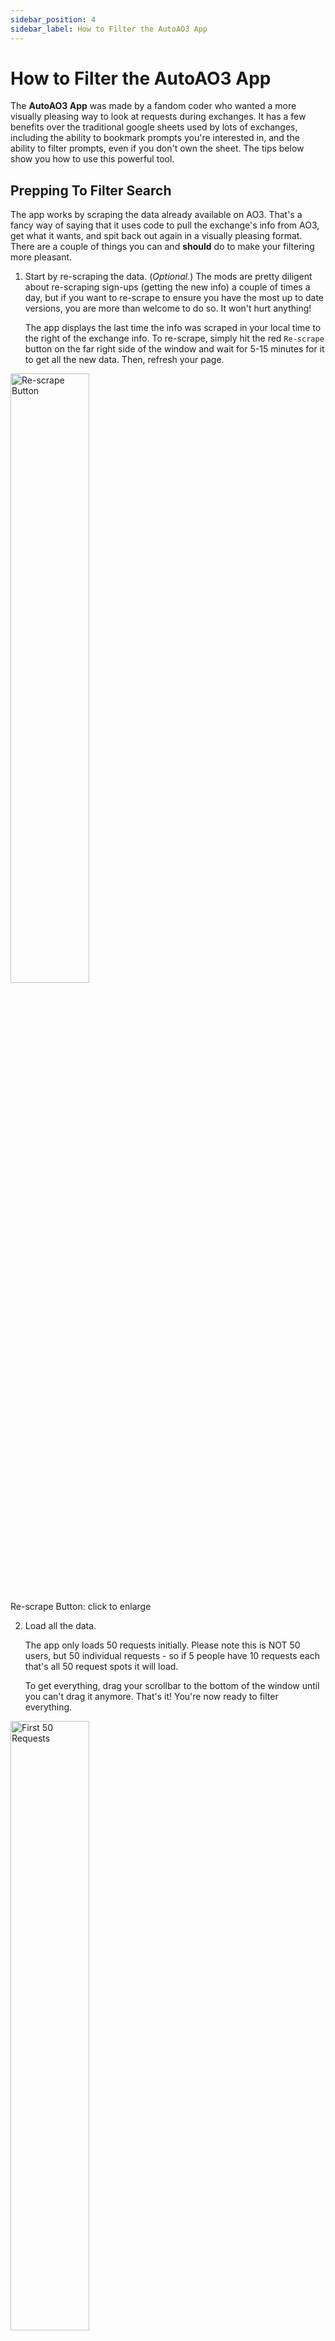 ```yaml
---
sidebar_position: 4
sidebar_label: How to Filter the AutoAO3 App
---
```


# How to Filter the AutoAO3 App

The **AutoAO3 App** was made by a fandom coder who wanted a more visually
pleasing way to look at requests during exchanges. It has a few benefits over
the traditional google sheets used by lots of exchanges, including the ability
to bookmark prompts you're interested in, and the ability to filter prompts,
even if you don't own the sheet. The tips below show you how to use this
powerful tool.

## Prepping To Filter Search

The app works by scraping the data already available on AO3. That's a fancy way
of saying that it uses code to pull the exchange's info from AO3, get what it
wants, and spit back out again in a visually pleasing format. There are a couple
of things you can and **should** do to make your filtering more pleasant.

1. Start by re-scraping the data. (_Optional._) The mods are pretty diligent
   about re-scraping sign-ups (getting the new info) a couple of times a day, but
   if you want to re-scrape to ensure you have the most up to date versions, you
   are more than welcome to do so. It won't hurt anything!

   The app displays the last time the info was scraped in your local time to the
   right of the exchange info. To re-scrape, simply hit the red `Re-scrape`
   button on the far right side of the window and wait for 5-15 minutes for it
   to get all the new data. Then, refresh your page.

<img
	src="/img/tutorial/scrape.png"
	width="50%"
	className="center"
	alt="Re-scrape Button"
/>

<p class="label">Re-scrape Button: click to enlarge</p>

2. Load all the data.

   The app only loads 50 requests initially. Please note this is NOT 50 users,
   but 50 individual requests - so if 5 people have 10 requests each that's all
   50 request spots it will load.

   To get everything, drag your scrollbar to the bottom of the window until you
   can't drag it anymore. That's it! You're now ready to filter everything.

<img
	src="/img/tutorial/first50.png"
	width="50%"
	className="center"
	alt="First 50 Requests"
/>
<p class="label">First 50 Requests Only: click to enlarge</p>

<img
	src="/img/tutorial/allrequests.png"
	width="50%"
	className="center"
	alt="All Requests"
/>
<p class="label">All Requests: click to enlarge</p>

:::tip

You can use the (^) symbol on the bottom right of the screen to jump to the top
if there are a lot of requests!

:::

## Which Filters To Use

The most useful tab for finding specific requests (and Treatless!) is the
**All** tab, but there are several filters available which simply won't work for
our exchange.

<img
	src="/img/tutorial/whichfilters.png"
	width="50%"
	className="center"
	alt="Which Filters to Use"
/>
<p class="label">Which Filters to Use: click to enlarge</p>

- since we use `Dragon Age - All Media Types` to sign-up filtering by _Fandom_
  won't help.
- _Characters_ only works if the Sign-Up sheet itself uses the Characters field;
  since our sign-up sheet uses the Relationships field this will not work for
  us.
- we do not allow _Optional Tags_ during sign-up.
- we do not use _Archive Warnings_ during sign-up.

## Filtering Relationships

If you're looking to create for a specific character or ship or want to see
what's been requested for a specific character or ship this is the place to
start. Using the _Relationships_ field you can search for an entire tag (i.e.
`Solas & Mythal`), or for just an individual character (i.e. `Bull`).

<img
	src="img/tutorial/shipfilter.png"
	width="50%"
	className="center"
	alt="Relationship Filter"
/>
<p class="label">Relationship Filter: click to enlarge</p>

It's important to note that by default the filter does NOT look for exact
matches. In fact it uses an "and" to search. This means that entering
`Bull Hawke` would pull up any tags where both The Iron Bull AND Hawke (Female
Hawke, Male Hawke, Carver Hawke, Bethany Hawke, Leandra Hawke, etc) show up. To
pull up an <u>exact</u> match for a character who shares first or last names
with another character you need to enclose it in quotes (i.e. "Male Hawke").

<img
	src="/img/tutorial/exactshipfilter.png"
	width="50%"
	className="center"
	alt="Exact Relationship Filter using Quotes"
/>
<p class="label">Exact Relationship Filter: click to enlarge</p>

**Other search short cuts include:**

- Using `|` (vertical line) for "or". `Tabris | Mahariel` would provide a list
  of requests where either Tabris or Mahariel (of any gender) shows up in the
  ship.
- Using `!` (exclamation) for "not". `Aeducan !Female` would provide a list of
  requests with Male or Nonbinary Aeducans.
- Combining multiple options. `Alistair Morrigan Amell | Cousland !Female` would
  look for requests with Alistair and Morrigan and either an Amell or Cousland
  not containing the word Female (so Male or Nonbinary).

## Filtering Prompts

The _Prompts_ field is useful as a filter if you're looking to write or draw a
specific trope, kink, etc. For example, if you're really in the mood to give
someone a BDSM treat you can filter on `BDSM`. This field is more limited than
the _Relationships_ field as the "or" and "not" designations do not work.
However, using quotes for an exact match on a phrase <u>does</u> work. This
means you can filter for `"coffee shop au"` and find only that phrase rather
than searching `coffee shop au` and getting results which have `coffee` and
`shop` and `au` as separate searches.

<img
	src="/img/tutorial/coffeeshopau.png"
	width="50%"
	className="center"
	alt="Exact Search: Coffee Shop AU"
/>
<p class="label">Exact Search Results: click to enlarge</p>

<img
	src="/img/tutorial/promptsearch.png"
	width="50%"
	className="center"
	alt="Search without Quotes: Coffee Shop AU"
/>
<p class="label">Search without Quotes: click to enlarge</p>

Notice the filter without quotations returns more results than the filter with
quotations.

:::warning

Please be sure to read the prompts that are returned thoroughly. This filter
can't tell if the person has listed your search as a want or a _DNW_, it can
only detect that the words are present in the request.

:::

## Filtering By Type (And Treatless)

In order to help with matching, our sign-ups use the _Freeform_ field to
designate whether fanart or fanfic are being requested. For your assigned
recipient, you should look for the `Fanfic` or `Fanart` tags on their prompt
which designates their desire for their main gift.

If you're looking to complete treats of a specific type, you can search for
participants who want those treats using the below tags:

- `Treats - Fanart` for Fanart treats.
- `Treats - Fanfic` for Fanfic treats.
- `Treats - Other` for alternative fanwork treats.

:::tip

This field is <u>not</u> case sensitive, but it is limited to searching for only
one tag at a time.

:::

:::caution

Be sure to use the full tags listed above for searching for treats to give.
Entering just `Treats` will return every tag that has the word "treats" in it
including `No Treats Please`, and searching for just "fanfic" or "fanart" could
return requests which are only looking for those as a <u>Main</u> gift and not a
treat.

:::

<img
	src="/img/tutorial/freeformfilter.png"
	width="50%"
	className="center"
	alt="Searching For Treats Types"
/>
<p class="label">Searching For Treats Types: click to enlarge</p>

<strike>
	In addition, you can tell if someone has received a treat, because the Mods
	will be adding a `Treat Received` tag on their prompts. That means you can
	find Treatless participants by searching for `!"Treat Received"` in this
	field.
</strike>

:::info

Due to an error when creating the sign-up sheet, the mods have had to switch the
plan above and <a href="https://bit.ly/3Emubuf">use a google sheet for the
Treatless list</a>. You can find an additional link in the navbar above or in
the menu on mobile.

:::

<img
	src="/img/treatreceived.png"
	width="50%"
	className="center"
	alt="Treatless Filtering"
/>
<p class="label">Treatless Filtering: click to enlarge</p>

You can read more about treats in the [Treats & Treatless FAQ](/docs/treats).

## Searching For AO3 Users

On the far right of the screen there is a **User Search** tab which allows you
to find a specific user's prompt. You can use this to find an easier to read
version of your assigned recipients's requests or look for friends' sign-ups.
The search requires the <u>exact</u> username with punctuation, capital letters,
etc, in order to work.

Simply enter the username in the search and hit go.

<img
	src="/img/tutorial/usersearch.png"
	width="50%"
	className="center"
	alt="User Search"
/>
<p class="label">User Search: click to enlarge</p>

This will pull every request from the user and display them below.

<img
	src="/img/tutorial/usersearch1.png"
	width="50%"
	className="center"
	alt="User Results"
/>
<p class="label">User Results: click to enlarge</p>

## Filtering The Tag set

AutoAo3 also loads the entire tag set for viewing into the app. You can see the
entire list or filter by character on the **Tag set** tab to the right of the
**All** tab. To view the tags included in our tag set, click on
`All Fandoms in All Categories` → `Dragon Age - All Media Types`. This brings up
the entire nominated tag list. You can then use the _Filter Characters_ field to
look for ships which have a specific character or scroll through to view the
whole list.

<img
	src="/img/tutorial/tagsetfilter.png"
	width="50%"
	className="center"
	alt="Tag set Filter"
/>
<p class="label">Tag set Filter: click to enlarge</p>

:::note

The Nominations Spreadsheet does remain up throughout the exchange, so you can
always check it for tags as well.

:::

## Bookmarking Requests

You can use the app to bookmark fandoms (not very useful for this exchange) or
specific requests you're interested in fulfilling. The bookmarks are stored

<u>per browser</u>. There are instructions for how to move your bookmarks across
browsers if you need/want to under _Show Backup Instructions_. To bookmark
something, simply click the heart next to the name.

<img
	src="/img/tutorial/bookmarking.png"
	width="50%"
	className="center"
	alt="Click the Heart to Bookmark"
/>
<p class="label">Click the Heart to Bookmark: click to enlarge</p>

Anything you bookmark is moved to the **Bookmarks** tab for you. To remove,
simply click the heart again.

<img
	src="/img/tutorial/bookmarkstab.png"
	width="50%"
	className="center"
	alt="Bookmarks Tab"
/>
<p class="label">Bookmarks Tab: click to enlarge</p>
